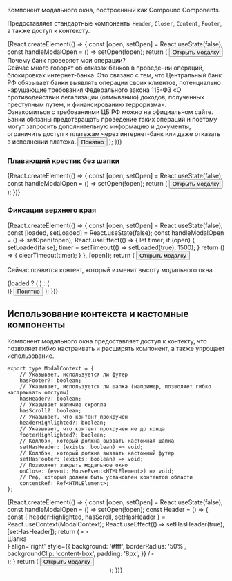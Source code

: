 




Компонент модального окна, построенный как Compound Components.

Предоставляет стандартные компоненты `Header`, `Closer`, `Content`, `Footer`, а также доступ к контексту.

<Preview>
    {React.createElement(() => {
        const [open, setOpen] = React.useState(false);
        const handleModalOpen = () => setOpen(!open);
        return (
            <React.Fragment>
                <Button type='button' size='xs' onClick={handleModalOpen}>Открыть модалку</Button>
                <ModalDesktop
                    open={open}
                    onClose={handleModalOpen}
                    size='m'
                >
                    <ModalDesktop.Closer align='right' />
                    <ModalDesktop.Content>
                        <Typography.Title tag='div' view='small'>
                            Почему банк проверяет мои операции?
                        </Typography.Title>
                        <br/>
                        <Typography.Text tag='p'>
                            Сейчас много говорят об отказах банков в проведении операций, блокировках интернет-банка. Это связано с тем, что Центральный банк РФ обязывает банки выявлять операции своих клиентов, потенциально нарушающие требования Федерального закона 115-ФЗ «О противодействии легализации (отмыванию) доходов, полученных преступным путем, и финансированию терроризма».
                        </Typography.Text>
                        <br/>
                        <Typography.Text tag='p'>
                            Ознакомиться с требованиями ЦБ РФ можно на официальном сайте. Банки обязаны предотвращать проведение таких операций и поэтому могут запросить дополнительную информацию и документы, ограничить доступ к платежам через интернет-банк или даже отказать в исполнении платежа.
                        </Typography.Text>
                    </ModalDesktop.Content>
                    <ModalDesktop.Footer>
                        <Button view='primary' size='s' onClick={handleModalOpen}>Понятно</Button>
                    </ModalDesktop.Footer>
                </ModalDesktop>
            </React.Fragment>
        );
    })}
</Preview>

### Плавающий крестик без шапки

<Preview>
    {React.createElement(() => {
        const [open, setOpen] = React.useState(false);
        const handleModalOpen = () => setOpen(!open);
        return (
            <React.Fragment>
                <Button type='button' size='xs' onClick={handleModalOpen}>Открыть модалку</Button>
                <ModalDesktop
                    open={open}
                    onClose={handleModalOpen}
                >
                    <ModalDesktop.Closer align="right" />
                    <ModalDesktop.Content>
                        <Content />
                    </ModalDesktop.Content>
                </ModalDesktop>
            </React.Fragment>
        );
    })}
</Preview>

### Фиксации верхнего края

<Preview>
    {React.createElement(() => {
        const [open, setOpen] = React.useState(false);
        const [loaded, setLoaded] = React.useState(false);
        const handleModalOpen = () => setOpen(!open);
        React.useEffect(() => {
            let timer;
            if (open) {
                setLoaded(false);
                timer = setTimeout(() => setLoaded(true), 1500);
            }
            return () => {
                clearTimeout(timer);
            }
        }, [open]);
        return (
            <React.Fragment>
                <Button type='button' size='xs' onClick={handleModalOpen}>Открыть модалку</Button>
                <ModalDesktop
                    open={open}
                    onClose={handleModalOpen}
                    fixedPosition={true}
                >
                    <ModalDesktop.Content>
                        <p>Сейчас появится контент, который изменит высоту модального окна</p>
                        {loaded ? (
                            <Text />
                        ) : (
                            <div style={{ display: 'flex', alignItems: 'center', justifyContent: 'center' }}>
                                <Spinner visible={true} />
                            </div>
                        )}
                    </ModalDesktop.Content>
                    <ModalDesktop.Footer>
                        <Button view="primary" size="s" onClick={handleModalOpen}>Понятно</Button>
                    </ModalDesktop.Footer>
                </ModalDesktop>
            </React.Fragment>
        );
    })}
</Preview>

## Использование контекста и кастомные компоненты

Компонент модального окна предоставляет доступ к контекту, что позволяет гибко настраивать и расширять компонент, а также упрощает использование.

```tsx
export type ModalContext = {
    // Указывает, используется ли футер
    hasFooter?: boolean;
    // Указывает, используется ли шапка (например, позволяет гибко настраивать отступы)
    hasHeader?: boolean;
    // Указывает наличие скролла
    hasScroll?: boolean;
    // Указывает, что контент прокручен
    headerHighlighted?: boolean;
    // Указывает, что контент прокручен не до конца
    footerHighlighted?: boolean;
    // Коллбэк, который должна вызвать кастомная шапка
    setHasHeader: (exists: boolean) => void;
    // Коллбэк, который должна вызвать кастомный футер
    setHasFooter: (exists: boolean) => void;
    // Позволяет закрыть модальное окно
    onClose: (event: MouseEvent<HTMLElement>) => void;
    // Реф, который должен быть установлен контентой области
    contentRef: Ref<HTMLElement>;
};
```

<Preview>
    {React.createElement(() => {
        const [open, setOpen] = React.useState(false);
        const handleModalOpen = () => setOpen(!open);
        const Header = () => {
            const { headerHighlighted, hasScroll, setHasHeader } = React.useContext(ModalContext);
            React.useEffect(() => setHasHeader(true), [setHasHeader]);
            return (
                <>
                    <div style={{
                        display: 'flex',
                        alignItems: 'center',
                        height: '60px',
                        padding: '0 var(--gap-4xl)',
                        marginBottom: 'var(--gap-xl)',
                        background: 'var(--color-light-bg-secondary-inverted)',
                        fontSize: '22px',
                        fontWeight: 'bold',
                        color: 'var(--color-light-text-primary-inverted)',
                        borderTopLeftRadius: 'var(--modal-border-radius)',
                        borderTopRightRadius: 'var(--modal-border-radius)',
                    }}>
                        Шапка
                    </div>
                    <div style={{
                        position: 'absolute',
                        height: '100%',
                        right: '10px',
                        paddingTop: '6px'
                    }}>
                        <ModalDesktop.Closer
                            rightAddons={<CrossMIcon/>}
                            align='right'
                            style={{
                                background: '#fff',
                                borderRadius: '50%',
                                backgroundClip: 'content-box',
                                padding: '8px',
                            }}
                        />
                    </div>
                </>
            );
        }
        return (
            <React.Fragment>
                <Button type='button' size='xs' onClick={handleModalOpen}>Открыть модалку</Button>
                <ModalDesktop
                    open={open}
                    onClose={handleModalOpen}
                >
                    <Header />
                    <ModalDesktop.Content>
                        <Content />
                    </ModalDesktop.Content>
                </ModalDesktop>
            </React.Fragment>
        );
    })}
</Preview>
